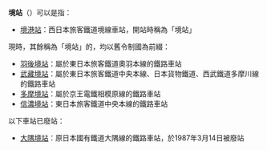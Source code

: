 '''境站'''（{{jpn|j=境駅|hg=さかいえき}}）可以是指：

* [[境港站|境港站]]：西日本旅客鐵道境線車站，開站時稱為「境站」

現時，其餘稱為「境站」的，均以舊令制國為前綴：
* [[羽後境站|羽後境站]]：屬於東日本旅客鐵道奧羽本線的鐵路車站
* [[武藏境站|武藏境站]]：屬於東日本旅客鐵道中央本線、日本貨物鐵道、西武鐵道多摩川線的鐵路車站
* [[多摩境站|多摩境站]]：屬於京王電鐵相模原線的鐵路車站
* [[信濃境站|信濃境站]]：東日本旅客鐵道中央本線的鐵路車站

以下車站已廢站：
* [[大隅境站|大隅境站]]：原日本國有鐵道大隅線的鐵路車站，於1987年3月14日被廢站

{{disambig|Cat=二字車站名消歧義|Sakai}}